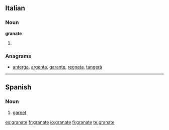 ==Italian==

===Noun===
'''granate''' {{f}}

# {{plural of|[[granata]]|lang=Italian}}

===Anagrams===
* {{alphagram|aaegnrt}} [[anterga#Italian|anterga]], [[argenta#Italian|argenta]], [[garante#Italian|garante]], [[regnata#Italian|regnata]], [[tangerà#Italian|tangerà]]
----

==Spanish==

===Noun===
{{es-noun-m}}

# [[garnet]]

[[es:granate]]
[[fr:granate]]
[[io:granate]]
[[fi:granate]]
[[te:granate]]